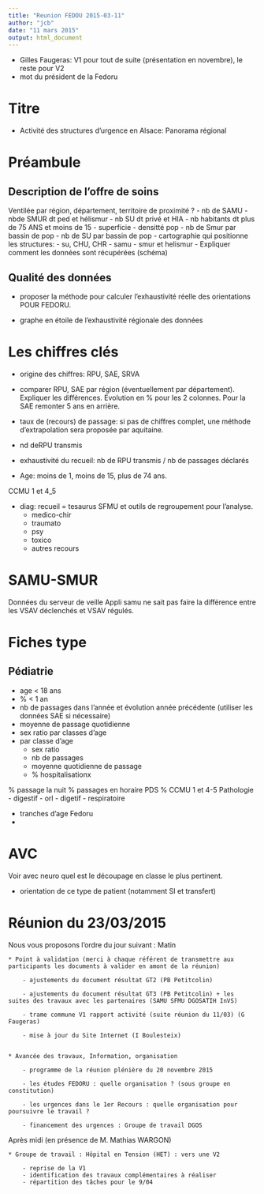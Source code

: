 ```yaml
---
title: "Reunion FEDOU 2015-03-11"
author: "jcb"
date: "11 mars 2015"
output: html_document
---
```


- Gilles Faugeras: V1 pour tout de suite (présentation en novembre), le reste pour V2
- mot du président de la Fedoru

Titre
=====

- Activité des structures d'urgence en Alsace: Panorama régional  

Préambule
==========

Description de l'offre de soins
--------------------------------

Ventilée par région, département, territoire de proximité ?
- nb de SAMU
- nbde SMUR dt ped et hélismur
- nb SU dt privé et HIA
- nb habitants dt plus de 75 ANS et moins de 15
- superficie
- densitté pop
- nb de Smur par bassin de pop
- nb de SU par bassin de pop
- cartographie qui positionne les structures:
    - su, CHU, CHR
    - samu
    - smur et helismur
- Expliquer comment les données sont récupérées (schéma) 

Qualité des données
-------------------

- proposer la méthode pour calculer l'exhaustivité réelle des orientations POUR FEDORU.

- graphe en étoile de l'exhaustivité régionale des données

Les chiffres clés
=================

- origine des chiffres: RPU, SAE, SRVA
- comparer RPU, SAE par région (éventuellement par département). Expliquer les différences. Evolution en % pour les 2 colonnes. Pour la SAE remonter 5 ans en arrière.

- taux de (recours) de passage: si pas de chiffres complet, une méthode d'extrapolation sera proposée par aquitaine.

- nd deRPU transmis
- exhaustivité du recueil: nb de RPU transmis / nb de passages déclarés

- Age: moins de 1, moins de 15, plus de 74 ans.

CCMU 1 et 4_5

- diag: recueil = tesaurus SFMU et outils de regroupement pour l'analyse.
    - medico-chir
    - traumato
    - psy
    - toxico
    - autres recours

SAMU-SMUR
=========

Données du serveur de veille
Appli samu ne sait pas faire la différence entre les VSAV déclenchés et VSAV régulés.

Fiches type
===========
Pédiatrie
---------
- age < 18 ans
- % < 1 an
- nb de passages dans l'année et évolution année précédente (utiliser les données SAE si nécessaire)
- moyenne de passage quotidienne
- sex ratio par classes d'age
- par classe d'age
    - sex ratio
    - nb de passages
    - moyenne quotidienne de passage
    - % hospitalisationx
    
% passage la nuit
% passages en horaire PDS
% CCMU 1 et  4-5
Pathologie
- digestif
- orl
- digetif
- respiratoire

- tranches d'age Fedoru
-

AVC
===
Voir avec neuro quel est le découpage en classe le plus pertinent.

- orientation de ce type de patient (notamment SI et transfert)

Réunion du 23/03/2015
=====================
Nous vous proposons l'ordre du jour suivant :
Matin

    * Point à validation (merci à chaque référent de transmettre aux participants les documents à valider en amont de la réunion)

        - ajustements du document résultat GT2 (PB Petitcolin)

        - ajustements du document résultat GT3 (PB Petitcolin) + les suites des travaux avec les partenaires (SAMU SFMU DGOSATIH InVS)

        - trame commune V1 rapport activité (suite réunion du 11/03) (G Faugeras)

        - mise à jour du Site Internet (I Boulesteix)


    * Avancée des travaux, Information, organisation

        - programme de la réunion plénière du 20 novembre 2015

        - les études FEDORU : quelle organisation ? (sous groupe en constitution)

        - les urgences dans le 1er Recours : quelle organisation pour poursuivre le travail ?

        - financement des urgences : Groupe de travail DGOS


Après midi (en présence de M. Mathias WARGON)

    * Groupe de travail : Hôpital en Tension (HET) : vers une V2

        - reprise de la V1
        - identification des travaux complémentaires à réaliser
        - répartition des tâches pour le 9/04

